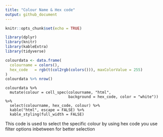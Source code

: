 ```yaml
---
title: "Colour Name & Hex code"
output: github_document
---
```


```r
knitr::opts_chunk$set(echo = TRUE)
```

```r
library(dplyr)
library(knitr)
library(kableExtra)
library(tidyverse)

```


```r

colourdata <- data.frame(
  colourname = colors(),
  hex_code   = rgb(t(col2rgb(colors())), maxColorValue = 255)
)
colourdata %>% nrow()

```

```{ message=FALSE, warning=FALSE}
colourdata %>% 
  mutate(colour = cell_spec(colourname, "html", 
                            background = hex_code, color = "white")) %>%
  select(colourname, hex_code, colour) %>%
  kable("html", escape = FALSE) %>%
  kable_styling(full_width = FALSE)
```

This code is used to select the specific colour by using hex code 
you use filter options inbetween for better selection 
